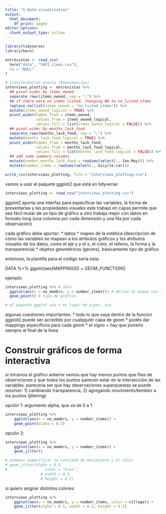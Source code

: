 ```yaml
---
title: "5_Data visualisation"
output:
  html_document:
    df_print: paged
editor_options:
  chunk_output_type: inline
---
```


```r
library(tidyverse)
library(here)

entrevistas <- read_csv(
  here("data", "SAFI_clean.csv"),
  na = "NULL"
)

# transformación previa (Dependencias)
interviews_plotting <- entrevistas %>%
  ## pivot wider by items_owned
  separate_rows(items_owned, sep = ";") %>%
  ## if there were no items listed, changing NA to no_listed_items
  replace_na(list(items_owned = "no_listed_items")) %>%
  mutate(items_owned_logical = TRUE) %>%
  pivot_wider(names_from = items_owned,
              values_from = items_owned_logical,
              values_fill = list(items_owned_logical = FALSE)) %>%
  ## pivot wider by months_lack_food
  separate_rows(months_lack_food, sep = ";") %>%
  mutate(months_lack_food_logical = TRUE) %>%
  pivot_wider(names_from = months_lack_food,
              values_from = months_lack_food_logical,
              values_fill = list(months_lack_food_logical = FALSE)) %>%
  ## add some summary columns
  mutate(number_months_lack_food = rowSums(select(., Jan:May))) %>%
  mutate(number_items = rowSums(select(., bicycle:car)))

write_csv(interviews_plotting, file = "interviews_plotting.csv")
```


vamos a usar el paquete ggplot2 que está en tidyverse:
```r
interviews_plotting <- read_csv("interviews_plotting.csv")
```

ggplot2 aporta una interfaz para especificar las variables, la forma de presentarlas y las propiedades visuales
este trabajo en capas permite que sea fácil mutar de un tipo de gráfico a otro
trabaja mejor con datos en formato long (una columna por cada dimensión y una fila por cada observación)

cada gráfico debe aportar:
* datos
* mapeo de la estética (descripción de cómo las variables se mapean a los atributos gráficos y los atributos visuales de los datos, como el eje y y el x, el color, el relleno, la forma y la transparencia)
* objetos geométricos (geoms), básicamente tipo de gráfico

entonces, la plantilla para el código sería esta:

DATA %>% 
  ggplot(aes(MAPPINGS)) +
  GEOM_FUNCTION()
  
ejemplo:
```r
interviews_plotting %>% # data
  ggplot(aes(x = no_membrs, y = number_items))+ # define el mapeo con las variables, la estética
  geom_point() # tipo de gráfico

# el paquete ggplot usa + en lugar de pipes, ojo
```
algunas cuestiones importantes:
* todo lo que vaya dentro de la funcion ggplot() puede ser accedido por cualqquier capa de geom
* podés dar mappings específicos para cada geom
* el signo + hay que ponerlo siempre al final de la linea

# Construir gráficos de forma interactiva

si miramos el gráfico anterior vemos que hay menos puntos que filas de observciones y que todos los puntos parecen estar en la intersección de las variables. 
parecería ser que hay observaciones superpuestas
se puede resolver: 1) cambiando transparencia, 2) agregando movimiento/temblor a los puntos (jittering)

opción 1:
argumento alpha, que va de 0 a 1.
```r
interviews_plotting %>%
    ggplot(aes(x = no_membrs, y = number_items)) +
    geom_point(alpha = 0.5)
```
opción 2:
```r
interviews_plotting %>%
    ggplot(aes(x = no_membrs, y = number_items)) +
    geom_jitter()

# podemos especificar la cantidad de movimiento y el color
# geom_jitter(alpha = 0.5,
#                 color = "blue",
                # width = 0.2,
                # height = 0.2)
```

si quiero asignar distintos colores:
```r
interviews_plotting %>%
    ggplot(aes(x = no_membrs, y = number_items, color = village)) +
    geom_jitter(alpha = 0.5, width = 0.2, height = 0.2)
```


